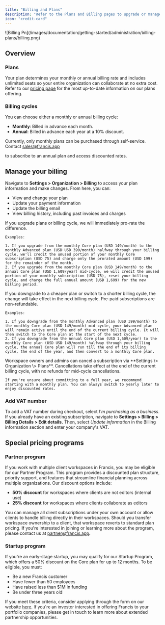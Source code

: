 ```yaml
---
title: "Billing and Plans"
description: "Refer to the Plans and Billing pages to upgrade or manage an existing subscription."
icon: "credit-card"
---
```


<Frame>
  ![Billing Pn](/images/documentation/getting-started/administration/billing-plans/billing.png)
</Frame>

## Overview

### Plans

Your plan determines your monthly or annual billing rate and includes unlimited seats so your entire organization can collaborate at no extra cost. Refer to our [pricing page](https://www.francis.app/pricing) for the most up-to-date information on our plans offering.

### Billing cycles

You can choose either a monthly or annual billing cycle:

- **Monthly**: Billed in advance each month.
- **Annual**: Billed in advance each year at a 10% discount.

<Tip>
  Currently, only monthly plans can be purchased through self-service. Contact <a href="mailto:sales@francis.app">
  sales@francis.app</a>

   to subscribe to an annual plan and access discounted rates.
</Tip>

## Manage your billing

Navigate to **Settings \> Organization \> Billing** to access your plan information and make changes. From here, you can:

- View and change your plan
- Update your payment information
- Update the billing email
- View billing history, including past invoices and charges

<Tabs>
  <Tab title="Upgrade">
    If you upgrade plans or billing cycle, we will immediately pro-rate the difference. 

    Examples:

    1. If you upgrade from the monthly Core plan (USD 149/month) to the monthly Advanced plan (USD USD 399/month) halfway through your billing cycle, we'll credit the unused portion of your monthly Core subscription (USD 75) and charge only the prorated amount (USD 199) for the remainder of the month.
    2. If you upgrade from the monthly Core plan (USD 149/month) to the annual Core plan (USD 1,609/year) mid-cycle, we will credit the unused portion of your monthly subscription (USD 75), reset your billing cycle, and charge the full annual amount (USD 1,609) for the new billing period.
  </Tab>
  <Tab title="Downgrade">
    If you downgrade to a cheaper plan or switch to a shorter billing cycle, the change will take effect in the next billing cycle. Pre-paid subscriptions are non-refundable.

    Examples:

    1. If you downgrade from the monthly Advanced plan (USD 399/month) to the monthly Core plan (USD 149/month) mid-cycle, your Advanced plan will remain active until the end of the current billing cycle. It will then switch to the Core plan at the start of the next cycle.
    2. If you downgrade from the Annual Core plan (USD 1,609/year) to the monthly Core plan (USD USD 149/month) halfway through your billing cycle, the annual Core plan will run till the end of its billing cycle, the end of the year, and then convert to a monthly Core plan.
  </Tab>
  <Tab title="Cancel">
    Workspace owners and admins can cancel a subscription via **Settings \> Organization \> Plans**. Cancellations take effect at the end of the current billing cycle, with no refunds for mid-cycle cancellations.

    If you're unsure about committing to a full year, we recommend starting with a monthly plan. You can always switch to yearly later to enjoy discounted rates.
  </Tab>
</Tabs>

### Add VAT number

To add a VAT number during checkout, select _I'm purchasing as a business_. If you already have an existing subscription, navigate to **Settings \> Billing \> Billing Details \> Edit details.** Then, select _Update information_ in the Billing information section and enter your company's VAT.

## Special pricing programs

### Partner program

If you work with multiple client workspaces in Francis, you may be eligible for our Partner Program. This program provides a discounted plan structure, priority support, and features that streamline financial planning across multiple organizations. Our discount options include:

- **50% discount** for workspaces where clients are not editors (internal use)  
- **25% discount** for workspaces where clients collaborate as editors  

You can manage all client subscriptions under your own account or allow clients to handle billing directly in their workspaces. Should you transfer workspace ownership to a client, that workspace reverts to standard plan pricing. If you're interested in joining or learning more about the program, please contact us at [partner@francis.app](mailto:partner@francis.app).

### Startup program

If you're an early-stage startup, you may qualify for our Startup Program, which offers a 50% discount on the Core plan for up to 12 months. To be eligible, you must:

- Be a new Francis customer
- Have fewer than 50 employees
- Have raised less than \$1M in funding
- Be under three years old

If you meet these criteria, consider applying through the form on our website [here](https://www.francis.app/startups#startup-application). If you're an investor interested in offering Francis to your portfolio companies, please get in touch to learn more about extended partnership opportunities.